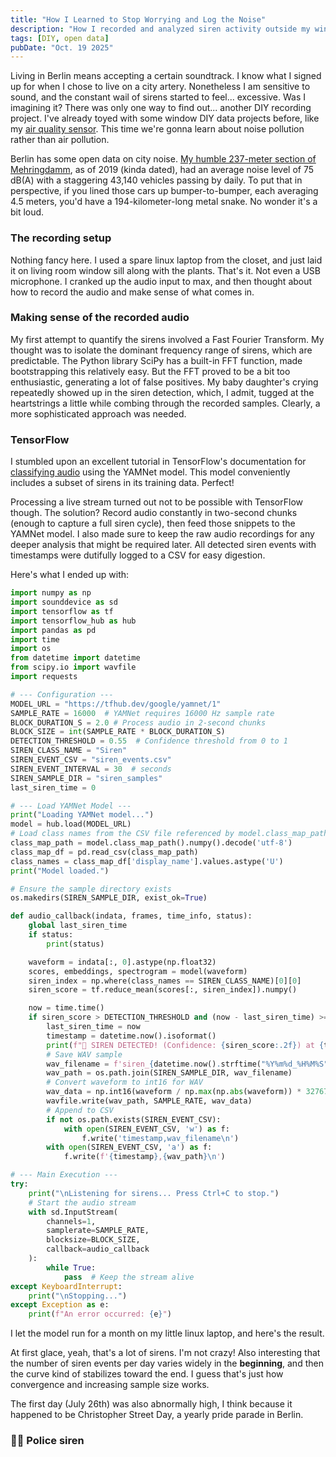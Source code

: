 ```yaml
---
title: "How I Learned to Stop Worrying and Log the Noise"
description: "How I recorded and analyzed siren activity outside my window on a busy street in Berlin."
tags: [DIY, open data]
pubDate: "Oct. 19 2025"
---
```



Living in Berlin means accepting a certain soundtrack. I know what I signed up for when I chose to live on a city artery. Nonetheless I am sensitive to sound, and the constant wail of sirens started to feel... excessive. Was I imagining it? There was only one way to find out... another DIY recording project. I've already toyed with some window DIY data projects before, like my [air quality sensor](/blog/2024-02-01-building-a-diy-air-quality-sensor/). This time we're gonna learn about noise pollution rather than air pollution.

Berlin has some open data on city noise. [My humble 237-meter section of Mehringdamm](https://gdi.berlin.de/viewer/main/?MAPS={%22center%22:%5B390022.4138428097,5820501.803771703%5D,%22zoom%22:5}&LAYERS=%5B{%22id%22:%22hintergrund_default_grau%22,%22visibility%22:true,%22transparency%22:0},{%22id%22:%22ua_stratlaerm_2022:bb_strasse_gesamt_den2022%22,%22visibility%22:true,%22transparency%22:0},{%22id%22:%22ua_stratlaerm_2022:da_autobahn2022%22,%22visibility%22:true,%22transparency%22:0},{%22id%22:%22ua_stratlaerm_2022:db_bundesstrasse2022%22,%22visibility%22:true,%22transparency%22:0},{%22id%22:%22ua_stratlaerm_2022:dc_sonstigestr2022%22,%22visibility%22:true,%22transparency%22:0},{%22id%22:%22ua_stratlaerm_2022:df_laermschutzeinrichtung2022%22,%22visibility%22:true,%22transparency%22:0}%5D), as of 2019 (kinda dated), had an average noise level of 75 dB(A) with a staggering 43,140 vehicles passing by daily. To put that in perspective, if you lined those cars up bumper-to-bumper, each averaging 4.5 meters, you'd have a 194-kilometer-long metal snake. No wonder it's a bit loud.

### The recording setup

Nothing fancy here. I used a spare linux laptop from the closet, and just laid it on living room window sill along with the plants. That's it. Not even a USB microphone. I cranked up the audio input to max, and then thought about how to record the audio and make sense of what comes in.

### Making sense of the recorded audio

My first attempt to quantify the sirens involved a Fast Fourier Transform. My thought was to isolate the dominant frequency range of sirens, which are predictable. The Python library SciPy has a built-in FFT function, made bootstrapping this relatively easy. But the FFT proved to be a bit too enthusiastic, generating a lot of false positives. My baby daughter's crying repeatedly showed up in the siren detection, which, I admit, tugged at the heartstrings a little while combing through the recorded samples. Clearly, a more sophisticated approach was needed.

### TensorFlow

I stumbled upon an excellent tutorial in TensorFlow's documentation for [classifying audio](https://www.tensorflow.org/hub/tutorials/yamnet) using the YAMNet model. This model conveniently includes a subset of sirens in its training data. Perfect!

Processing a live stream turned out not to be possible with TensorFlow though. The solution? Record audio constantly in two-second chunks (enough to capture a full siren cycle), then feed those snippets to the YAMNet model. I also made sure to keep the raw audio recordings for any deeper analysis that might be required later. All detected siren events with timestamps were dutifully logged to a CSV for easy digestion.

Here's what I ended up with:

```python
import numpy as np
import sounddevice as sd
import tensorflow as tf
import tensorflow_hub as hub
import pandas as pd
import time
import os
from datetime import datetime
from scipy.io import wavfile
import requests

# --- Configuration ---
MODEL_URL = "https://tfhub.dev/google/yamnet/1"
SAMPLE_RATE = 16000  # YAMNet requires 16000 Hz sample rate
BLOCK_DURATION_S = 2.0 # Process audio in 2-second chunks
BLOCK_SIZE = int(SAMPLE_RATE * BLOCK_DURATION_S)
DETECTION_THRESHOLD = 0.55  # Confidence threshold from 0 to 1
SIREN_CLASS_NAME = "Siren"
SIREN_EVENT_CSV = "siren_events.csv"
SIREN_EVENT_INTERVAL = 30  # seconds
SIREN_SAMPLE_DIR = "siren_samples"
last_siren_time = 0

# --- Load YAMNet Model ---
print("Loading YAMNet model...")
model = hub.load(MODEL_URL)
# Load class names from the CSV file referenced by model.class_map_path
class_map_path = model.class_map_path().numpy().decode('utf-8')
class_map_df = pd.read_csv(class_map_path)
class_names = class_map_df['display_name'].values.astype('U')
print("Model loaded.")

# Ensure the sample directory exists
os.makedirs(SIREN_SAMPLE_DIR, exist_ok=True)

def audio_callback(indata, frames, time_info, status):
    global last_siren_time
    if status:
        print(status)

    waveform = indata[:, 0].astype(np.float32)
    scores, embeddings, spectrogram = model(waveform)
    siren_index = np.where(class_names == SIREN_CLASS_NAME)[0][0]
    siren_score = tf.reduce_mean(scores[:, siren_index]).numpy()

    now = time.time()
    if siren_score > DETECTION_THRESHOLD and (now - last_siren_time) >= SIREN_EVENT_INTERVAL:
        last_siren_time = now
        timestamp = datetime.now().isoformat()
        print(f"🚨 SIREN DETECTED! (Confidence: {siren_score:.2f}) at {timestamp}")
        # Save WAV sample
        wav_filename = f'siren_{datetime.now().strftime("%Y%m%d_%H%M%S")}.wav'
        wav_path = os.path.join(SIREN_SAMPLE_DIR, wav_filename)
        # Convert waveform to int16 for WAV
        wav_data = np.int16(waveform / np.max(np.abs(waveform)) * 32767) if np.max(np.abs(waveform)) > 0 else np.int16(waveform)
        wavfile.write(wav_path, SAMPLE_RATE, wav_data)
        # Append to CSV
        if not os.path.exists(SIREN_EVENT_CSV):
            with open(SIREN_EVENT_CSV, 'w') as f:
                f.write('timestamp,wav_filename\n')
        with open(SIREN_EVENT_CSV, 'a') as f:
            f.write(f'{timestamp},{wav_path}\n')

# --- Main Execution ---
try:
    print("\nListening for sirens... Press Ctrl+C to stop.")
    # Start the audio stream
    with sd.InputStream(
        channels=1,
        samplerate=SAMPLE_RATE,
        blocksize=BLOCK_SIZE,
        callback=audio_callback
    ):
        while True:
            pass  # Keep the stream alive
except KeyboardInterrupt:
    print("\nStopping...")
except Exception as e:
    print(f"An error occurred: {e}")
```

I let the model run for a month on my little linux laptop, and here's the result.

<Chart />

At first glace, yeah, that's a lot of sirens. I'm not crazy! Also interesting that the number of siren events per day varies widely in the **beginning**, and then the curve kind of stabilizes toward the end. I guess that's just how convergence and increasing sample size works.

The first day (July 26th) was also abnormally high, I think because it happened to be Christopher Street Day, a yearly pride parade in Berlin.

### 👮‍♂️ Police siren

<Audio path={siren1} title="Police siren sample" dataPointId={287} />

Looking at this audio sample in [Audacity](https://www.audacityteam.org/) with the spectrogram view, it's clear that it's a police siren. The harmonics are quite distinct, and the overall shape is quite regular. 

<Image src={spectrogram1} alt="Spectrogram of police siren sample, showing the harmonics of the siren" />

Notice how the harmonics are clean multiples of the fundamental frequency, just appearing a little weaker in the spectrum. Pretty cool!

### 🚑 Ambulance siren

<Audio path={siren2} title="Ambulance siren sample" dataPointId={287} />

<Image src={spectrogram2} alt="Spectrogram of ambulance siren sample, showing the harmonics of the siren" />

Lower fundamental frequency here for ambulance sirens is interesting. I learned that these lower frequencies carry better in the dense urban environment, but also, wow, they are freaking loud too. 130 dB(A) is at the human pain threshold.

### Wrapping up

This was a fun project, and I learned a lot about noise pollution and sirens. Also vibe-coded enough Python to make it work. Would be cool to also auto-classify the sirens according to vehicle type, but that wasn't my original goal.